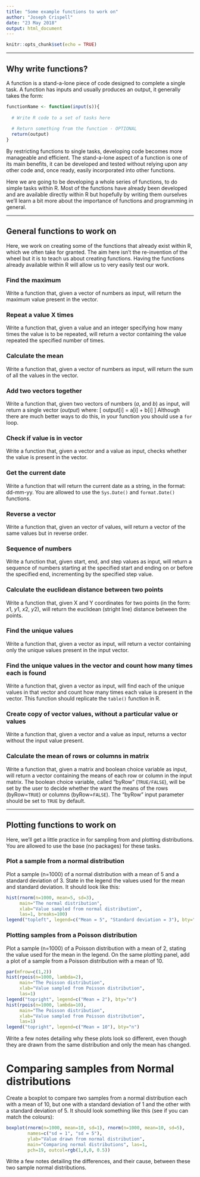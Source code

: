 ```yaml
---
title: "Some example functions to work on"
author: "Joseph Crispell"
date: "23 May 2018"
output: html_document
---
```


```r
knitr::opts_chunk$set(echo = TRUE)
```

-----

## Why write functions?

A function is a stand-a-lone piece of code designed to complete a single task. A function has inputs and usually produces an output, it generally takes the form:

```r
functionName <- function(input(s)){
  
  # Write R code to a set of tasks here
  
  # Return something from the function - OPTIONAL
  return(output)
}
```

By restricting functions to single tasks, developing code becomes more manageable and efficient. The stand-a-lone aspect of a function is one of its main benefits, it can be developed and tested without relying upon any other code and, once ready, easily incorporated into other functions.

Here we are going to be developing a whole series of functions, to do simple tasks within R. Most of the functions have already been developed and are available directly within R but hopefully by writing them ourselves we'll learn a bit more about the importance of functions and programming in general.

-----

## General functions to work on

Here, we work on creating some of the functions that already exist within R, which we often take for granted. The aim here isn't the re-invention of the wheel but it is to teach us about creating functions. Having the functions already available within R will allow us to very easily test our work.

### Find the maximum
Write a function that, given a vector of numbers as input, will return the maximum value present in the vector.

### Repeat a value X times
Write a function that, given a value and an integer specifying how many times the value is to be repeated, will return a vector containing the value repeated the specified number of times.

### Calculate the mean
Write a function that, given a vector of numbers as input, will return the sum of all the values in the vector.

### Add two vectors together
Write a function that, given two vectors of numbers ($a$, and $b$) as input, will return a single vector ($output$) where:
\[ output[i] = a[i] + b[i] \]
Although there are much better ways to do this, in your function you should use a `for` loop.

### Check if value is in vector
Write a function that, given a vector and a value as input, checks whether the value is present in the vector.

### Get the current date 
Write a function that will return the current date as a string, in the format: dd-mm-yy. You are allowed to use the `Sys.Date()` and `format.Date()` functions.

### Reverse a vector
Write a function that, given an vector of values, will return a vector of the same values but in reverse order.

### Sequence of numbers
Write a function that, given start, end, and step values as input, will return a sequence of numbers starting at the specified start and ending on or before the specified end, incrementing by the specified step value.

### Calculate the euclidean distance between two points
Write a function that, given X and Y coordinates for two points (in the form: $x1$, $y1$, $x2$, $y2$), will return the euclidean (stright line) distance between the points.

### Find the unique values
Write a function that, given a vector as input, will return a vector containing only the unique values present in the input vector.

### Find the unique values in the vector and count how many times each is found
Write a function that, given a vector as input, will find each of the unique values in that vector and count how many times each value is present in the vector. This function should replicate the `table()` function in R.

### Create copy of vector values, without a particular value or values
Write a function that, given a vector and a value as input, returns a vector without the input value present.

### Calculate the mean of rows or columns in matrix
Write a function that, given a matrix and boolean choice variable as input, will return a vector containing the means of each row or column in the input matrix. The boolean choice variable, called "byRow" (`TRUE/FALSE`), will be set by the user to decide whether the want the means of the rows (byRow=`TRUE`) or columns (byRow=`FALSE`). The "byRow" input parameter should be set to `TRUE` by default.


-----
## Plotting functions to work on

Here, we'll get a little practice in for sampling from and plotting distributions. You are allowed to use the base (no packages) for these tasks.

### Plot a sample from a normal distribution
Plot a sample (n=1000) of a normal distribution with a mean of 5 and a standard deviation of 3. State in the legend the values used for the mean and standard deviation. It should look like this:
```r
hist(rnorm(n=1000, mean=5, sd=3), 
     main="The normal distribution",
     xlab="Value sampled from normal distribution",
     las=1, breaks=100)
legend("topleft", legend=c("Mean = 5", "Standard deviation = 3"), bty="n")
```

### Plotting samples from a Poisson distribution
Plot a sample (n=1000) of a Poisson distribution with a mean of 2, stating the value used for the mean in the legend. On the same plotting panel, add a plot of a sample from a Poisson distribution with a mean of 10.

```r
par(mfrow=c(1,2))
hist(rpois(n=1000, lambda=2), 
     main="The Poisson distribution",
     xlab="Value sampled from Poisson distribution",
     las=1)
legend("topright", legend=c("Mean = 2"), bty="n")
hist(rpois(n=1000, lambda=10), 
     main="The Poisson distribution",
     xlab="Value sampled from Poisson distribution",
     las=1)
legend("topright", legend=c("Mean = 10"), bty="n")
```

Write a few notes detailing why these plots look so different, even though they are drawn from the same distribution and only the mean has changed.

# Comparing samples from Normal distributions
Create a boxplot to compare two samples from a normal distribution each with a mean of 10, but one with a standard deviation of 1 and the other with a standard deviation of 5. It should look something like this (see if you can match the colours):
```r
boxplot(rnorm(n=1000, mean=10, sd=1), rnorm(n=1000, mean=10, sd=5), 
        names=c("sd = 1", "sd = 5"), 
        ylab="Value drawn from normal distribution",
        main="Comparing normal distributions", las=1,
        pch=19, outcol=rgb(1,0,0, 0.5))
```

Write a few notes detailing the differences, and their cause, between these two sample normal distributions.
